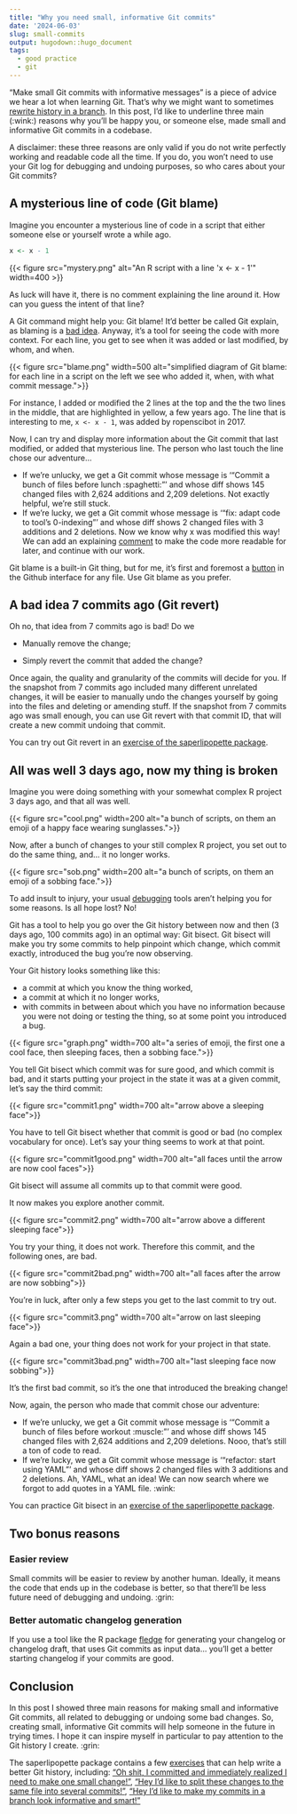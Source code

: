 ```yaml
---
title: "Why you need small, informative Git commits"
date: '2024-06-03'
slug: small-commits
output: hugodown::hugo_document
tags:
  - good practice
  - git
---
```


"Make small Git commits with informative messages" is a piece of advice we hear a lot when learning Git.
That's why we might want to sometimes [rewrite history in a branch](/2023/12/07/two-phases-git-branches/).
In this post, I'd like to underline three main (:wink:) reasons why you'll be happy you, or someone else, made small and informative Git commits in a codebase.

A disclaimer: these three reasons are only valid if you do not write perfectly working and readable code all the time.
If you do, you won't need to use your Git log for debugging and undoing purposes, so who cares about your Git commits?

## A mysterious line of code (Git blame)

Imagine you encounter a mysterious line of code in a script that either someone else or yourself wrote a while ago.

```r
x <- x - 1
```

```{=html}
{{< figure src="mystery.png" alt="An R script with a line 'x <- x - 1'" width=400 >}}
```

As luck will have it, there is no comment explaining the line around it.
How can you guess the intent of that line?

A Git command might help you: Git blame!
It'd better be called Git explain, as blaming is a [bad idea](https://www.heltweg.org/posts/who-wrote-this-shit/).
Anyway, it's a tool for seeing the code with more context.
For each line, you get to see when it was added or last modified, by whom, and when.

```{=html}
{{< figure src="blame.png" width=500 alt="simplified diagram of Git blame: for each line in a script on the left we see who added it, when, with what commit message.">}}
```

For instance, I added or modified the 2 lines at the top and the the two lines in the middle, that are highlighted in yellow, a few years ago.
The line that is interesting to me, `x <- x - 1`, was added by ropenscibot in 2017.

Now, I can try and display more information about the Git commit that last modified, or added that mysterious line.
The person who last touch the line chose our adventure...

- If we're unlucky, we get a Git commit whose message is '"Commit a bunch of files before lunch :spaghetti:"' and whose diff shows 145 changed files with 2,624 additions and 2,209 deletions. Not exactly helpful, we're still stuck.
- If we're lucky, we get a Git commit whose message is '"fix: adapt code to tool's 0-indexing"' and whose diff shows 2 changed files with 3 additions and 2 deletions. Now we know why x was modified this way! We can add an explaining [comment](https://blog.r-hub.io/2023/01/26/code-comments-self-explaining-code/) to make the code more readable for later, and continue with our work.

Git blame is a built-in Git thing, but for me, it's first and foremost a [button](https://docs.github.com/en/repositories/working-with-files/using-files/viewing-a-file#viewing-the-line-by-line-revision-history-for-a-file) in the Github interface for any file.
Use Git blame as you prefer.

## A bad idea 7 commits ago (Git revert)

Oh no, that idea from 7 commits ago is bad! Do we

- Manually remove the change;

- Simply revert the commit that added the change?

Once again, the quality and granularity of the commits will decide for you.
If the snapshot from 7 commits ago included many different unrelated changes, it will be easier to manually undo the changes yourself by going into the files and deleting or amending stuff.
If the snapshot from 7 commits ago was small enough, you can use Git revert with that commit ID, that will create a new commit undoing that commit.

You can try out Git revert in an [exercise of the saperlipopette package](https://maelle.github.io/saperlipopette/reference/exo_revert_file.html).

## All was well 3 days ago, now my thing is broken

Imagine you were doing something with your somewhat complex R project 3 days ago, and that all was well.

```{=html}
{{< figure src="cool.png" width=200 alt="a bunch of scripts, on them an emoji of a happy face wearing sunglasses.">}}
```

Now, after a bunch of changes to your still complex R project, you set out to do the same thing, and... it no longer works.

```{=html}
{{< figure src="sob.png" width=200 alt="a bunch of scripts, on them an emoji of a sobbing face.">}}
```

To add insult to injury, your usual [debugging](https://www.pipinghotdata.com/talks/2022-11-11-debugging/) tools aren't helping you for some reasons.
Is all hope lost?
No! 

Git has a tool to help you go over the Git history between now and then (3 days ago, 100 commits ago) in an optimal way: Git bisect.
Git bisect will make you try some commits to help pinpoint which change, which commit exactly, introduced the bug you're now observing.

Your Git history looks something like this: 

- a commit at which you know the thing worked, 
- a commit at which it no longer works, 
- with commits in between about which you have no information because you were not doing or testing the thing, so at some point you introduced a bug.

```{=html}
{{< figure src="graph.png" width=700 alt="a series of emoji, the first one a cool face, then sleeping faces, then a sobbing face.">}}
```

You tell Git bisect which commit was for sure good, and which commit is bad, and it starts putting your project in the state it was at a given commit, let's say the third commit:

```{=html}
{{< figure src="commit1.png" width=700 alt="arrow above a sleeping face">}}
```

You have to tell Git bisect whether that commit is good or bad (no complex vocabulary for once).
Let's say your thing seems to work at that point.


```{=html}
{{< figure src="commit1good.png" width=700 alt="all faces until the arrow are now cool faces">}}
```

Git bisect will assume all commits up to that commit were good.

It now makes you explore another commit.

```{=html}
{{< figure src="commit2.png" width=700 alt="arrow above a different sleeping face">}}
```

You try your thing, it does not work.
Therefore this commit, and the following ones, are bad.

```{=html}
{{< figure src="commit2bad.png" width=700 alt="all faces after the arrow are now sobbing">}}
```


You're in luck, after only a few steps you get to the last commit to try out.

```{=html}
{{< figure src="commit3.png" width=700 alt="arrow on last sleeping face">}}
```

Again a bad one, your thing does not work for your project in that state.

 
```{=html}
{{< figure src="commit3bad.png" width=700 alt="last sleeping face now sobbing">}}
```

It's the first bad commit, so it's the one that introduced the breaking change!

Now, again, the person who made that commit chose our adventure:

- If we're unlucky, we get a Git commit whose message is '"Commit a bunch of files before workout :muscle:"' and whose diff shows 145 changed files with 2,624 additions and 2,209 deletions. Nooo, that's still a ton of code to read.
- If we're lucky, we get a Git commit whose message is '"refactor: start using YAML"' and whose diff shows 2 changed files with 3 additions and 2 deletions. Ah, YAML, what an idea! We can now search where we forgot to add quotes in a YAML file. :wink:

You can practice Git bisect in an [exercise of the saperlipopette package](https://maelle.github.io/saperlipopette/reference/exo_bisect.html).

## Two bonus reasons

### Easier review

Small commits will be easier to review by another human.
Ideally, it means the code that ends up in the codebase is better, so that there'll be less future need of debugging and undoing. :grin:

### Better automatic changelog generation

If you use a tool like the R package [fledge](https://fledge.cynkra.com/dev/) for generating your changelog or changelog draft, that uses Git commits as input data...
you'll get a better starting changelog if your commits are good.

## Conclusion

In this post I showed three main reasons for making small and informative Git commits, all related to debugging or undoing some bad changes.
So, creating small, informative Git commits will help someone in the future in trying times.
I hope it can inspire myself in particular to pay attention to the Git history I create. :grin:

The saperlipopette package contains a few [exercises](https://maelle.github.io/saperlipopette/reference/index.html) that can help write a better Git history, including: ["Oh shit, I committed and immediately realized I need to make one small change!"](https://maelle.github.io/saperlipopette/reference/exo_one_small_change.html), ["Hey I'd like to split these changes to the same file into several commits!"](https://maelle.github.io/saperlipopette/reference/exo_split_changes.html), ["Hey I'd like to make my commits in a branch look informative and smart!"](https://maelle.github.io/saperlipopette/reference/exo_rebase_i.html)